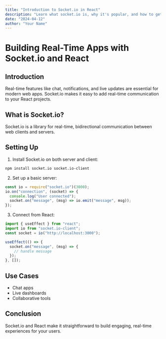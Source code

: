```yaml
---
title: "Introduction to Socket.io in React"
description: "Learn what socket.io is, why it's popular, and how to get started building modern connection web applications with it."
date: "2024-04-12"
author: "Your Name"
---
```


# Building Real-Time Apps with Socket.io and React

## Introduction

Real-time features like chat, notifications, and live updates are essential for modern web apps. Socket.io makes it easy to add real-time communication to your React projects.

## What is Socket.io?

Socket.io is a library for real-time, bidirectional communication between web clients and servers.

## Setting Up

1. Install Socket.io on both server and client:

```bash
npm install socket.io socket.io-client
```

2. Set up a basic server:

```js
const io = require("socket.io")(3000);
io.on("connection", (socket) => {
  console.log("User connected");
  socket.on("message", (msg) => io.emit("message", msg));
});
```

3. Connect from React:

```js
import { useEffect } from "react";
import io from "socket.io-client";
const socket = io("http://localhost:3000");

useEffect(() => {
  socket.on("message", (msg) => {
    // handle message
  });
}, []);
```

## Use Cases

- Chat apps
- Live dashboards
- Collaborative tools

## Conclusion

Socket.io and React make it straightforward to build engaging, real-time experiences for your users.
